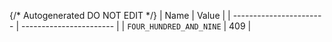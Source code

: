 {/* Autogenerated DO NOT EDIT  */}
| Name                    | Value                   |
| ----------------------- | ----------------------- |
| `FOUR_HUNDRED_AND_NINE` | 409                     |
